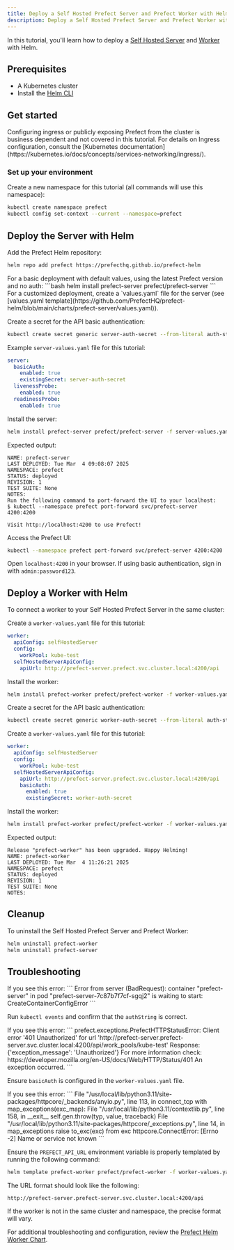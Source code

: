 ```yaml
---
title: Deploy a Self Hosted Prefect Server and Prefect Worker with Helm
description: Deploy a Self Hosted Prefect Server and Prefect Worker with Helm.
---
```


In this tutorial, you'll learn how to deploy a [Self Hosted Server](https://github.com/PrefectHQ/prefect-helm/tree/main/charts/prefect-server) and [Worker](https://github.com/PrefectHQ/prefect-helm/tree/main/charts/prefect-worker) with Helm.

## Prerequisites

- A Kubernetes cluster
- Install the [Helm CLI](https://helm.sh/docs/intro/install/)

## Get started

<Warning>
Configuring ingress or publicly exposing Prefect from the cluster is business dependent and not covered in this tutorial.
For details on Ingress configuration, consult the [Kubernetes documentation](https://kubernetes.io/docs/concepts/services-networking/ingress/).
</Warning>

### Set up your environment

Create a new namespace for this tutorial (all commands will use this namespace):
   ```bash
   kubectl create namespace prefect
   kubectl config set-context --current --namespace=prefect
   ```

## Deploy the Server with Helm

Add the Prefect Helm repository:
```bash
helm repo add prefect https://prefecthq.github.io/prefect-helm
```

<Expandable title="Default values (no auth)">
For a basic deployment with default values, using the latest Prefect version and no auth:
```bash
helm install prefect-server prefect/prefect-server
```
</Expandable>

<Expandable title="Custom values (with auth)">
For a customized deployment, create a `values.yaml` file for the server (see [values.yaml template](https://github.com/PrefectHQ/prefect-helm/blob/main/charts/prefect-server/values.yaml)).


Create a secret for the API basic authentication:
```bash
kubectl create secret generic server-auth-secret --from-literal auth-string='admin:password123'
```

Example `server-values.yaml` file for this tutorial:
```yaml
server:
  basicAuth:
    enabled: true
    existingSecret: server-auth-secret
  livenessProbe:
    enabled: true
  readinessProbe:
    enabled: true
```

Install the server:
```bash
helm install prefect-server prefect/prefect-server -f server-values.yaml
```
</Expandable>

Expected output:
```
NAME: prefect-server
LAST DEPLOYED: Tue Mar  4 09:08:07 2025
NAMESPACE: prefect
STATUS: deployed
REVISION: 1
TEST SUITE: None
NOTES:
Run the following command to port-forward the UI to your localhost:
$ kubectl --namespace prefect port-forward svc/prefect-server 4200:4200

Visit http://localhost:4200 to use Prefect!
```

Access the Prefect UI:
```bash
kubectl --namespace prefect port-forward svc/prefect-server 4200:4200
```

Open `localhost:4200` in your browser. If using basic authentication, sign in with `admin:password123`.

## Deploy a Worker with Helm

To connect a worker to your Self Hosted Prefect Server in the same cluster:

<Expandable title="Default values (no auth)">

Create a `worker-values.yaml` file for this tutorial:
```yaml
worker:
  apiConfig: selfHostedServer
  config:
    workPool: kube-test
  selfHostedServerApiConfig:
    apiUrl: http://prefect-server.prefect.svc.cluster.local:4200/api
```

Install the worker:
```bash
helm install prefect-worker prefect/prefect-worker -f worker-values.yaml
```
</Expandable>

<Expandable title="Custom values (with auth)">

Create a secret for the API basic authentication:
```bash
kubectl create secret generic worker-auth-secret --from-literal auth-string='admin:password123'
```

Create a `worker-values.yaml` file for this tutorial:
```yaml
worker:
  apiConfig: selfHostedServer
  config:
    workPool: kube-test
  selfHostedServerApiConfig:
    apiUrl: http://prefect-server.prefect.svc.cluster.local:4200/api
    basicAuth:
      enabled: true
      existingSecret: worker-auth-secret
```

Install the worker:
```bash
helm install prefect-worker prefect/prefect-worker -f worker-values.yaml
```
</Expandable>

Expected output:
```
Release "prefect-worker" has been upgraded. Happy Helming!
NAME: prefect-worker
LAST DEPLOYED: Tue Mar  4 11:26:21 2025
NAMESPACE: prefect
STATUS: deployed
REVISION: 1
TEST SUITE: None
NOTES:
```

## Cleanup

To uninstall the Self Hosted Prefect Server and Prefect Worker:

```bash
helm uninstall prefect-worker
helm uninstall prefect-server
```

## Troubleshooting

<Expandable title="Container creation error">
If you see this error:
```
Error from server (BadRequest): container "prefect-server" in pod "prefect-server-7c87b7f7cf-sgqj2" is waiting to start: CreateContainerConfigError
```

Run `kubectl events` and confirm that the `authString` is correct.
</Expandable>

<Expandable title="Authentication error">
If you see this error:
```
prefect.exceptions.PrefectHTTPStatusError: Client error '401 Unauthorized' for url 'http://prefect-server.prefect-server.svc.cluster.local:4200/api/work_pools/kube-test'
Response: {'exception_message': 'Unauthorized'}
For more information check: https://developer.mozilla.org/en-US/docs/Web/HTTP/Status/401
An exception occurred.
```

Ensure `basicAuth` is configured in the `worker-values.yaml` file.
</Expandable>

<Expandable title="Connection error">
If you see this error:
```
File "/usr/local/lib/python3.11/site-packages/httpcore/_backends/anyio.py", line 113, in connect_tcp
  with map_exceptions(exc_map):
File "/usr/local/lib/python3.11/contextlib.py", line 158, in __exit__
  self.gen.throw(typ, value, traceback)
File "/usr/local/lib/python3.11/site-packages/httpcore/_exceptions.py", line 14, in map_exceptions
  raise to_exc(exc) from exc
httpcore.ConnectError: [Errno -2] Name or service not known
```

Ensure the `PREFECT_API_URL` environment variable is properly templated by running the following command:
```bash
helm template prefect-worker prefect/prefect-worker -f worker-values.yaml
```

The URL format should look like the following:

```
http://prefect-server.prefect-server.svc.cluster.local:4200/api
```

<Note>
If the worker is not in the same cluster and namespace, the precise format will vary.
</Note>

For additional troubleshooting and configuration, review the [Prefect Helm Worker Chart](https://github.com/PrefectHQ/prefect-helm/tree/main/charts/prefect-worker).
</Expandable>
